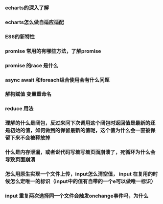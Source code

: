 ### echarts的深入了解

### echarts怎么做自适应适配

### ES6的新特性

### promise 常用的有哪些方法，了解promise

### promise 的race 是什么

### async await 和foreach组合使用会有什么问题

### 解构赋值 变量重命名

### reduce 用法

### 理解的什么是闭包，反过来问下次调用这个闭包时返回值是最新的还是初始的值，如何做到的保留最新的值呢，这个值为什么会一直被保留下来不会被释放掉

### 什么是内存泄漏，或者说代码写着写着页面崩溃了，死循环为什么会导致页面崩溃

### 怎么用原生实现一个文件上传，input怎么清空值， input 在复用的时候怎么定唯一的标识（input中的值有自带的一个e可以做唯一标识）

### input 重复两次选择同一个文件会触发onchange事件吗，为什么